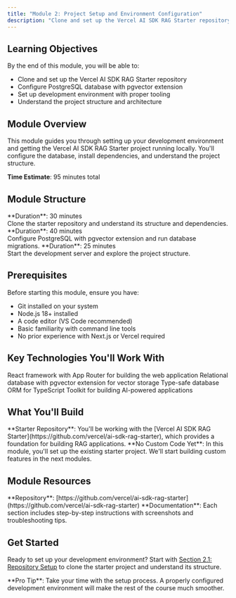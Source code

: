 ```yaml
---
title: "Module 2: Project Setup and Environment Configuration"
description: "Clone and set up the Vercel AI SDK RAG Starter repository. Configure PostgreSQL database with pgvector extension and set up your development environment."
---
```


## Learning Objectives

By the end of this module, you will be able to:

- Clone and set up the Vercel AI SDK RAG Starter repository
- Configure PostgreSQL database with pgvector extension
- Set up development environment with proper tooling
- Understand the project structure and architecture

## Module Overview

This module guides you through setting up your development environment and getting the Vercel AI SDK RAG Starter project running locally. You'll configure the database, install dependencies, and understand the project structure.

<Callout>**Time Estimate**: 95 minutes total</Callout>

## Module Structure

<Columns cols={3}>
  <Card
    title="2.1 Repository Setup"
    icon="git-branch"
    href="/learning-paths/rag-chatbot/module-2-1">
    **Duration**: 30 minutes
    <br />
    Clone the starter repository and understand its structure and dependencies.
  </Card>
  <Card
    title="2.2 Database Setup"
    icon="database"
    href="/learning-paths/rag-chatbot/module-2-2">
    **Duration**: 40 minutes
    <br />
    Configure PostgreSQL with pgvector extension and run database migrations.
  </Card>
  <Card
    title="2.3 Development Environment"
    icon="code"
    href="/learning-paths/rag-chatbot/module-2-3">
    **Duration**: 25 minutes
    <br />
    Start the development server and explore the project structure.
  </Card>
</Columns>

## Prerequisites

Before starting this module, ensure you have:

- Git installed on your system
- Node.js 18+ installed
- A code editor (VS Code recommended)
- Basic familiarity with command line tools
- No prior experience with Next.js or Vercel required

## Key Technologies You'll Work With

<Columns cols={2}>
  <Card title="Next.js 14" icon="react">
    React framework with App Router for building the web application
  </Card>
  <Card title="PostgreSQL" icon="database">
    Relational database with pgvector extension for vector storage
  </Card>
</Columns>
<Columns cols={2}>
  <Card title="Drizzle ORM" icon="code">
    Type-safe database ORM for TypeScript
  </Card>
  <Card title="Vercel AI SDK" icon="bot">
    Toolkit for building AI-powered applications
  </Card>
</Columns>

## What You'll Build

<Callout type="info">
  **Starter Repository**: You'll be working with the [Vercel AI SDK RAG
  Starter](https://github.com/vercel/ai-sdk-rag-starter), which provides a
  foundation for building RAG applications.
</Callout>

<Callout type="warning">
  **No Custom Code Yet**: In this module, you'll set up the existing starter
  project. We'll start building custom features in the next modules.
</Callout>

## Module Resources

<Callout type="info">
  **Repository**:
  [https://github.com/vercel/ai-sdk-rag-starter](https://github.com/vercel/ai-sdk-rag-starter)
</Callout>

<Callout type="info">
  **Documentation**: Each section includes step-by-step instructions with
  screenshots and troubleshooting tips.
</Callout>

## Get Started

Ready to set up your development environment? Start with [Section 2.1: Repository Setup](/learning-paths/rag-chatbot/module-2-1) to clone the starter project and understand its structure.

<Callout>
  **Pro Tip**: Take your time with the setup process. A properly configured
  development environment will make the rest of the course much smoother.
</Callout>
